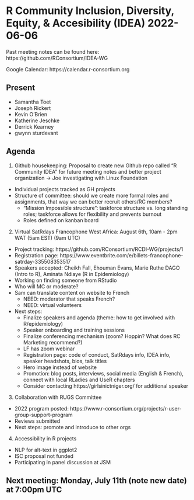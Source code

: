 # R Community Inclusion, Diversity, Equity, & Accesibility (IDEA) 2022-06-06

Past meeting notes can be found here: https://github.com/RConsortium/IDEA-WG

Google Calendar: https://calendar.r-consortium.org

## Present

- Samantha Toet
- Joseph Rickert
- Kevin O’Brien
- Katherine Jeschke
- Derrick Kearney
- gwynn sturdevant

## Agenda

1. Github housekeeping: Proposal to create new Github repo called “R Community IDEA” for future meeting notes and better project organization → Joe investigating with Linux Foundation 
  - Individual projects tracked as GH projects
  - Structure of committee: should we create more formal roles and assignments, that way we can better recruit others/RC members?
    - “Mission Impossible structure”: taskforce structure vs. long standing roles; taskforce allows for flexibility and prevents burnout 
    - Roles defined on kanban board 

2. Virtual SatRdays Francophone West Africa: August 6th, 10am - 2pm WAT (5am EST) (9am UTC)
  - Project tracking: https://github.com/RConsortium/RCDI-WG/projects/1
  - Registration page: https://www.eventbrite.com/e/billets-francophone-satrday-335508353517
  - Speakers accepted: Cheikh Fall, Ehouman Evans, Marie Ruthe DAGO (Intro to R), Aminata Ndiaye (R in Epidemiology)
  - Working on finding someone from RStudio 
  - Who will MC or moderate? 
  - Sam can translate content on website to French 
    - NEED: moderator that speaks French?
    - NEED: virtual volunteers

- Next steps:
  - Finalize speakers and agenda (theme: how to get involved with R/epidemiology)
  - Speaker onboarding and training sessions 
  - Finalize conferencing mechanism (zoom? Hoppin? What does RC Marketing recommend?) 
  - LF has zoom webinar 
  - Registration page: code of conduct, SatRdays info, IDEA info, speaker headshots, bios, talk titles 
  - Hero image instead of website 
  - Promotion: blog posts, interviews, social media (English & French), connect with local RLadies and UseR chapters  
  - Consider contacting https://girlsinictniger.org/ for additional speaker

3. Collaboration with RUGS Committee
  - 2022 program posted: https://www.r-consortium.org/projects/r-user-group-support-program
  - Reviews submitted 
  - Next steps: promote and introduce to other orgs 

4. Accessibility in R projects 
- NLP for alt-text in ggplot2
- ISC proposal not funded
- Participating in panel discussion at JSM

## Next meeting: Monday, July 11th (note new date) at 7:00pm UTC 